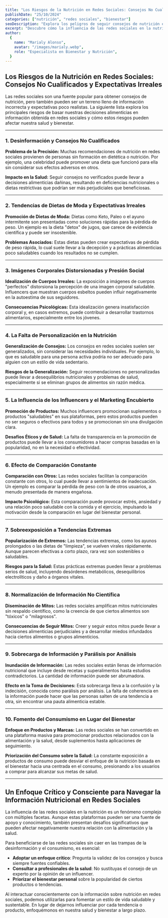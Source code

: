 ```yaml
---
title: "Los Riesgos de la Nutrición en Redes Sociales: Consejos No Cualificados y Expectativas Irreales"
publishDate: "25/10/2024"
categories: ["nutrición", "redes sociales", "bienestar"]
seoDescription: "Explora los peligros de seguir consejos de nutrición en redes sociales y cómo evitar las trampas de la desinformación y el consumismo en temas de salud."
excerpt: "Descubre cómo la influencia de las redes sociales en la nutrición puede llevar a decisiones perjudiciales y cómo mantener un enfoque saludable y crítico al consumir información en línea."
author:
  {
    name: "Marialy Alonso",
    avatar: "/images/marialy.webp",
    role: "Especialista en Bienestar y Nutrición",
  }
---
```


## Los Riesgos de la Nutrición en Redes Sociales: Consejos No Cualificados y Expectativas Irreales

Las redes sociales son una fuente popular para obtener consejos de nutrición, pero también pueden ser un terreno lleno de información incorrecta y expectativas poco realistas. La siguiente lista explora los principales riesgos de basar nuestras decisiones alimenticias en información obtenida en redes sociales y cómo estos riesgos pueden afectar nuestra salud y bienestar.

---

### 1. Desinformación y Consejos No Cualificados

**Problema de la Precisión:** Muchas recomendaciones de nutrición en redes sociales provienen de personas sin formación en dietética o nutrición. Por ejemplo, una celebridad puede promover una dieta que funcionó para ella sin considerar sus efectos adversos en otros.

**Impacto en la Salud:** Seguir consejos no verificados puede llevar a decisiones alimenticias dañinas, resultando en deficiencias nutricionales o dietas restrictivas que podrían ser más perjudiciales que beneficiosas.

---

### 2. Tendencias de Dietas de Moda y Expectativas Irreales

**Promoción de Dietas de Moda:** Dietas como Keto, Paleo o el ayuno intermitente son presentadas como soluciones rápidas para la pérdida de peso. Un ejemplo es la dieta "detox" de jugos, que carece de evidencia científica y puede ser insostenible.

**Problemas Asociados:** Estas dietas pueden crear expectativas de pérdida de peso rápida, lo cual suele llevar a la decepción y a prácticas alimenticias poco saludables cuando los resultados no se cumplen.

---

### 3. Imágenes Corporales Distorsionadas y Presión Social

**Idealización de Cuerpos Irreales:** La exposición a imágenes de cuerpos "perfectos" distorsiona la percepción de una imagen corporal saludable. Influencers que muestran cuerpos esbeltos pueden influir negativamente en la autoestima de sus seguidores.

**Consecuencias Psicológicas:** Esta idealización genera insatisfacción corporal y, en casos extremos, puede contribuir a desarrollar trastornos alimentarios, especialmente entre los jóvenes.

---

### 4. La Falta de Personalización en la Nutrición

**Generalización de Consejos:** Los consejos en redes sociales suelen ser generalizados, sin considerar las necesidades individuales. Por ejemplo, lo que es saludable para una persona activa podría no ser adecuado para alguien con un estilo de vida sedentario.

**Riesgos de la Generalización:** Seguir recomendaciones no personalizadas puede llevar a desequilibrios nutricionales y problemas de salud, especialmente si se eliminan grupos de alimentos sin razón médica.

---

### 5. La Influencia de los Influencers y el Marketing Encubierto

**Promoción de Productos:** Muchos influencers promocionan suplementos o productos "saludables" en sus plataformas, pero estos productos pueden no ser seguros o efectivos para todos y se promocionan sin una divulgación clara.

**Desafíos Éticos y de Salud:** La falta de transparencia en la promoción de productos puede llevar a los consumidores a hacer compras basadas en la popularidad, no en la necesidad o efectividad.

---

### 6. Efecto de Comparación Constante

**Comparación con Otros:** Las redes sociales facilitan la comparación constante con otros, lo cual puede llevar a sentimientos de inadecuación. Un ejemplo es comparar la pérdida de peso con la de otros usuarios, a menudo presentada de manera engañosa.

**Impacto Psicológico:** Esta comparación puede provocar estrés, ansiedad y una relación poco saludable con la comida y el ejercicio, impulsando la motivación desde la comparación en lugar del bienestar personal.

---

### 7. Sobreexposición a Tendencias Extremas

**Popularización de Extremos:** Las tendencias extremas, como los ayunos prolongados o las dietas de "limpieza", se vuelven virales rápidamente. Aunque parecen efectivas a corto plazo, rara vez son sostenibles o saludables.

**Riesgos para la Salud:** Estas prácticas extremas pueden llevar a problemas serios de salud, incluyendo desórdenes metabólicos, desequilibrios electrolíticos y daño a órganos vitales.

---

### 8. Normalización de Información No Científica

**Diseminación de Mitos:** Las redes sociales amplifican mitos nutricionales sin respaldo científico, como la creencia de que ciertos alimentos son "tóxicos" o "milagrosos".

**Consecuencias de Seguir Mitos:** Creer y seguir estos mitos puede llevar a decisiones alimenticias perjudiciales y a desarrollar miedos infundados hacia ciertos alimentos o grupos alimenticios.

---

### 9. Sobrecarga de Información y Parálisis por Análisis

**Inundación de Información:** Las redes sociales están llenas de información nutricional que incluye desde recetas y superalimentos hasta estudios contradictorios. La cantidad de información puede ser abrumadora.

**Efecto en la Toma de Decisiones:** Esta sobrecarga lleva a la confusión y la indecisión, conocida como parálisis por análisis. La falta de coherencia en la información puede hacer que las personas salten de una tendencia a otra, sin encontrar una pauta alimenticia estable.

---

### 10. Fomento del Consumismo en Lugar del Bienestar

**Enfoque en Productos y Marcas:** Las redes sociales se han convertido en una plataforma masiva para promocionar productos relacionados con la alimentación y la salud, desde suplementos hasta aplicaciones de seguimiento.

**Priorización del Consumo sobre la Salud:** La constante exposición a productos de consumo puede desviar el enfoque de la nutrición basada en el bienestar hacia una centrada en el consumo, presionando a los usuarios a comprar para alcanzar sus metas de salud.

---

## Un Enfoque Crítico y Consciente para Navegar la Información Nutricional en Redes Sociales

La influencia de las redes sociales en la nutrición es un fenómeno complejo con múltiples facetas. Aunque estas plataformas pueden ser una fuente de apoyo y conocimiento, también presentan desafíos significativos que pueden afectar negativamente nuestra relación con la alimentación y la salud.

Para beneficiarse de las redes sociales sin caer en las trampas de la desinformación y el consumismo, es esencial:

- **Adoptar un enfoque crítico**: Pregunta la validez de los consejos y busca siempre fuentes confiables.
- **Consultar a profesionales de la salud**: No sustituyas el consejo de un experto por la opinión de un influencer.
- **Priorizar el bienestar personal** sobre la popularidad de ciertos productos o tendencias.

Al interactuar conscientemente con la información sobre nutrición en redes sociales, podemos utilizarlas para fomentar un estilo de vida saludable y sustentable. En lugar de dejarnos influenciar por cada tendencia o producto, enfoquémonos en nuestra salud y bienestar a largo plazo.

